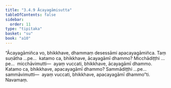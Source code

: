 ```yaml
---
title: "3.4.9 Ācayagāmisutta"
tableOfContents: false
sidebar:
  order: 11
type: "tipitaka"
basket: "su"
book: "a10"
---
```



<DynamicBreadcrumb />

<Division number="142" book="a10" bookNo="17" page="454">

<Paragraph number="1122" book="a10">
“Ācayagāmiñca vo, bhikkhave, dhammaṃ desessāmi apacayagāmiñca. Taṃ suṇātha …pe…  katamo ca, bhikkhave, ācayagāmī dhammo? Micchādiṭṭhi …pe…  micchāvimutti—  ayaṃ vuccati, bhikkhave, ācayagāmī dhammo. Katamo ca, bhikkhave, apacayagāmī dhammo? Sammādiṭṭhi …pe…  sammāvimutti—  ayaṃ vuccati, bhikkhave, apacayagāmī dhammo”ti.

</Paragraph>
</Division>

<Paragraph number="1123" type="center" book="a10">
Navamaṃ.
</Paragraph>